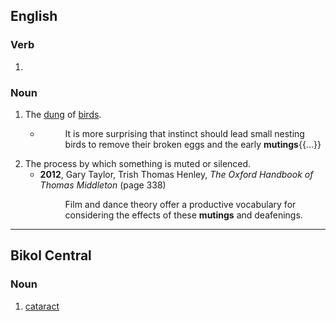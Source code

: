 ==English==

===Verb===
{{head|en|verb form}}

# {{present participle of|en|mute|nocat=1}}

===Noun===
{{en-noun}}

# The [[dung]] of [[bird]]s.
#* {{rfdatek|en|Charles Darwin}}
#*: It is more surprising that instinct should lead small nesting birds to remove their broken eggs and the early '''mutings'''{{...}}
# The process by which something is muted or silenced.
#* '''2012''', Gary Taylor, ‎Trish Thomas Henley, ''The Oxford Handbook of Thomas Middleton'' (page 338)
#*: Film and dance theory offer a productive vocabulary for considering the effects of these '''mutings''' and deafenings.

----

==Bikol Central==

===Noun===
{{head|bcl|noun|mutíng}}

# {{lb|bcl|pathology}} [[cataract]]